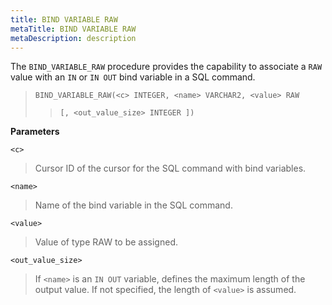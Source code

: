 ```yaml
---
title: BIND VARIABLE RAW
metaTitle: BIND VARIABLE RAW
metaDescription: description
---
```


The `BIND_VARIABLE_RAW` procedure provides the capability to associate a
`RAW` value with an `IN` or `IN OUT` bind variable in a SQL command.

> `BIND_VARIABLE_RAW(<c> INTEGER, <name> VARCHAR2, <value> RAW`
> 
> > `[, <out_value_size> INTEGER ])`

**Parameters**

`<c>`

> Cursor ID of the cursor for the SQL command with bind variables.

`<name>`

> Name of the bind variable in the SQL command.

`<value>`

> Value of type RAW to be assigned.

`<out_value_size>`

> If `<name>` is an `IN OUT` variable, defines the maximum length of the
> output value. If not specified, the length of `<value>` is assumed.
